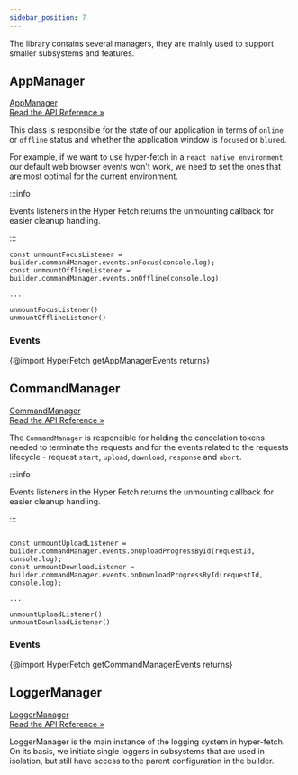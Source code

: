 ```yaml
---
sidebar_position: 7
---
```


The library contains several managers, they are mainly used to support smaller subsystems and features.

## AppManager

<a class="api-link" href="/api/Hyper-Fetch/Class/AppManager">
  <div class="api-link-title">AppManager</div>
  <div class="api-link-sub-title">Read the API Reference »</div>
</a>

This class is responsible for the state of our application in terms of `online` or `offline` status and whether the
application window is `focused` or `blured`.

For example, if we want to use hyper-fetch in a `react native environment`, our default web browser events won't work,
we need to set the ones that are most optimal for the current environment.

:::info

Events listeners in the Hyper Fetch returns the unmounting callback for easier cleanup handling.

:::

```tsx
const unmountFocusListener = builder.commandManager.events.onFocus(console.log);
const unmountOfflineListener = builder.commandManager.events.onOffline(console.log);

...

unmountFocusListener()
unmountOfflineListener()
```

### Events

{@import HyperFetch getAppManagerEvents returns}

## CommandManager

<a class="api-link" href="/api/Hyper-Fetch/Class/CommandManager">
  <div class="api-link-title">CommandManager</div>
  <div class="api-link-sub-title">Read the API Reference »</div>
</a>

The `CommandManager` is responsible for holding the cancelation tokens needed to terminate the requests and for the
events related to the requests lifecycle - request `start`, `upload`, `download`, `response` and `abort`.

:::info

Events listeners in the Hyper Fetch returns the unmounting callback for easier cleanup handling.

:::

```tsx

const unmountUploadListener = builder.commandManager.events.onUploadProgressById(requestId, console.log);
const unmountDownloadListener = builder.commandManager.events.onDownloadProgressById(requestId, console.log);

...

unmountUploadListener()
unmountDownloadListener()
```

### Events

{@import HyperFetch getCommandManagerEvents returns}

## LoggerManager

<a class="api-link" href="/api/Hyper-Fetch/Class/LoggerManager">
  <div class="api-link-title">LoggerManager</div>
  <div class="api-link-sub-title">Read the API Reference »</div>
</a>

LoggerManager is the main instance of the logging system in hyper-fetch. On its basis, we initiate single loggers in
subsystems that are used in isolation, but still have access to the parent configuration in the builder.
